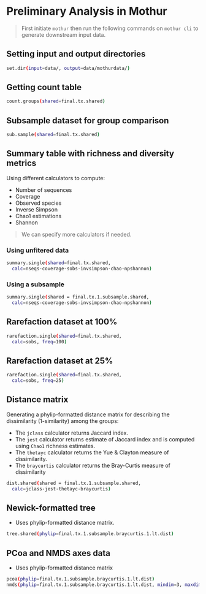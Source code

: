 # Preliminary Analysis in Mothur {#prelim-analysis}

> First initiate `mothur` then run the following commands on `mothur cli` to generate downstream input data.

## Setting input and output directories
```bash
set.dir(input=data/, output=data/mothurdata/)
```

## Getting count table
```bash
count.groups(shared=final.tx.shared)
```

## Subsample dataset for group comparison {#subsampling}
```bash
sub.sample(shared=final.tx.shared)
```

## Summary table with richness and diversity metrics
Using different calculators to compute:

- Number of sequences
- Coverage
- Observed species
- Inverse Simpson
- Chao1 estimations
- Shannon

> We can specify more calculators if needed.

### Using unfitered data
```bash
summary.single(shared=final.tx.shared, 
  calc=nseqs-coverage-sobs-invsimpson-chao-npshannon)
```

### Using a subsample
```bash
summary.single(shared = final.tx.1.subsample.shared, 
  calc=nseqs-coverage-sobs-invsimpson-chao-npshannon)
```

## Rarefaction dataset at 100%
```bash
rarefaction.single(shared=final.tx.shared, 
  calc=sobs, freq=100)
```

## Rarefaction dataset at 25%
```bash
rarefaction.single(shared=final.tx.shared, 
  calc=sobs, freq=25)
```

## Distance matrix
Generating a phylip-formatted distance matrix for describing the dissimilarity (1-similarity) among the groups:

- The `jclass` calculator returns Jaccard index.
- The `jest` calculator returns estimate of Jaccard index and is computed using `Chao1` richness estimates.
- The `thetayc` calculator returns the Yue & Clayton measure of dissimilarity.
- The `braycurtis` calculator returns the Bray-Curtis measure of dissimilarity

```bash
dist.shared(shared = final.tx.1.subsample.shared, 
  calc=jclass-jest-thetayc-braycurtis)
```

## Newick-formatted tree
- Uses phylip-formatted distance matrix.
```bash
tree.shared(phylip=final.tx.1.subsample.braycurtis.1.lt.dist)
```
## PCoa and NMDS axes data
- Uses phylip-formatted distance matrix

```bash
pcoa(phylip=final.tx.1.subsample.braycurtis.1.lt.dist)
nmds(phylip=final.tx.1.subsample.braycurtis.1.lt.dist, mindim=3, maxdim=3)
```


